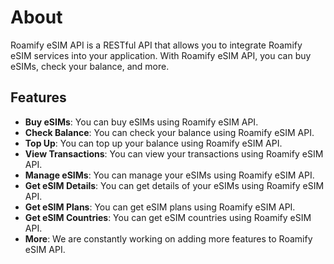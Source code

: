 
<NextSeo description="What is Roamify eSIM API?" title="About" />

# About

Roamify eSIM API is a RESTful API that allows you to integrate Roamify eSIM services into your application. With Roamify eSIM API, you can buy eSIMs, check your balance, and more.

## Features

- **Buy eSIMs**: You can buy eSIMs using Roamify eSIM API.
- **Check Balance**: You can check your balance using Roamify eSIM API.
- **Top Up**: You can top up your balance using Roamify eSIM API.
- **View Transactions**: You can view your transactions using Roamify eSIM API.
- **Manage eSIMs**: You can manage your eSIMs using Roamify eSIM API.
- **Get eSIM Details**: You can get details of your eSIMs using Roamify eSIM API.
- **Get eSIM Plans**: You can get eSIM plans using Roamify eSIM API.
- **Get eSIM Countries**: You can get eSIM countries using Roamify eSIM API.
- **More**: We are constantly working on adding more features to Roamify eSIM API.


